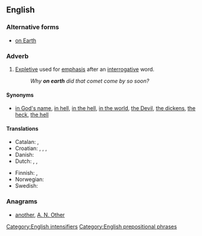 ==English==

===Alternative forms===
* [[on Earth]]

===Adverb===
{{en-adv|pos=[[on]] [[earth]]|-}}

# [[expletive|Expletive]] used for [[emphasis]] after an [[interrogative]] word.
#: ''Why '''on earth''' did that comet come by so soon?''

====Synonyms====
* {{sense|intensifier}} [[in God's name]], [[in hell]], [[in the hell]], [[in the world]], [[the Devil]], [[the dickens]], [[the heck]], [[the hell]]

====Translations====
{{trans-top|expletive giving emphasis after interrogative word}}
* Catalan: {{t|ca|dimonis}}, {{t|ca|diables}}
* Croatian: {{t|hr|zaboga}}, {{t|hr|pobogu}}, {{t|hr|kvragu}}, {{t|hr|dovraga}}
* Danish: {{t-|da|alverden|alt=i alverden}}
* Dutch: {{t|nl|in vredesnaam}}, {{t|nl|in hemelsnaam}}, {{t|nl|in godsnaam}}
{{trans-mid}}
* Finnish: {{t+|fi|ihme|ihmettä}}, {{t|fi|kumma}}
* Norwegian: {{t|no|i all verden}}
* Swedish: {{t|sv|i hela världen}}
{{trans-bottom}}

===Anagrams===
* [[another#English|another]], [[A. N. Other#English|A. N. Other]]

[[Category:English intensifiers]]
[[Category:English prepositional phrases]]